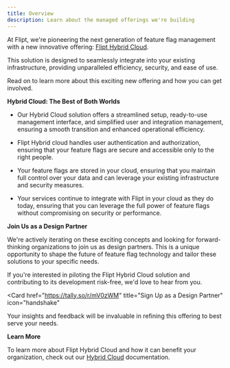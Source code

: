 ```yaml
---
title: Overview
description: Learn about the managed offerings we're building
---
```


At Flipt, we're pioneering the next generation of feature flag management with a new innovative offering: [Flipt Hybrid Cloud](/cloud).

This solution is designed to seamlessly integrate into your existing infrastructure, providing unparalleled efficiency, security, and ease of use.

Read on to learn more about this exciting new offering and how you can get involved.

**Hybrid Cloud: The Best of Both Worlds**

- Our Hybrid Cloud solution offers a streamlined setup, ready-to-use management interface, and simplified user and integration management, ensuring a smooth transition and enhanced operational efficiency.

- Flipt Hybrid cloud handles user authentication and authorization, ensuring that your feature flags are secure and accessible only to the right people.

- Your feature flags are stored in your cloud, ensuring that you maintain full control over your data and can leverage your existing infrastructure and security measures.

- Your services continue to integrate with Flipt in your cloud as they do today, ensuring that you can leverage the full power of feature flags without compromising on security or performance.

**Join Us as a Design Partner**

We're actively iterating on these exciting concepts and looking for forward-thinking organizations to join us as design partners. This is a unique opportunity to shape the future of feature flag technology and tailor these solutions to your specific needs.

If you're interested in piloting the Flipt Hybrid Cloud solution and contributing to its development risk-free, we'd love to hear from you.

<Card
  href="https://tally.so/r/mV0zWM"
  title="Sign Up as a Design Partner"
  icon="handshake"
>
  Your insights and feedback will be invaluable in refining this offering to
  best serve your needs.
</Card>

**Learn More**

To learn more about Flipt Hybrid Cloud and how it can benefit your organization, check out our [Hybrid Cloud](/cloud) documentation.
